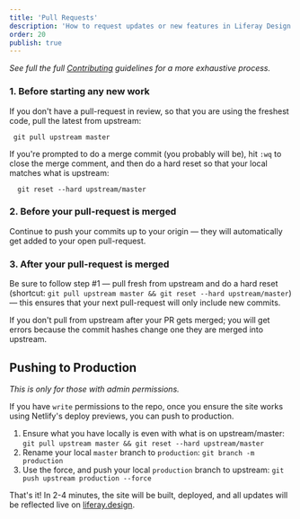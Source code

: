```yaml
---
title: 'Pull Requests'
description: 'How to request updates or new features in Liferay Design Handbook'
order: 20
publish: true
---
```


_See full the full [Contributing](https://github.com/liferay-design/liferay.design/blob/master/CONTRIBUTING.md#best-practices) guidelines for a more exhaustive process._

### 1. Before starting any new work

If you don't have a pull-request in review, so that you are using the freshest code, pull the latest from upstream:

```
 git pull upstream master
```

If you're prompted to do a merge commit (you probably will be), hit `:wq` to close the merge comment, and then do a hard reset so that your local matches what is upstream:

```
  git reset --hard upstream/master
```

### 2. Before your pull-request is merged

Continue to push your commits up to your origin — they will automatically get added to your open pull-request.

### 3. After your pull-request is merged

Be sure to follow step #1 — pull fresh from upstream and do a hard reset (shortcut: `git pull upstream master && git reset --hard upstream/master`) — this ensures that your next pull-request will only include new commits.

If you don't pull from upstream after your PR gets merged; you will get errors because the commit hashes change one they are merged into upstream.

## Pushing to Production

_This is only for those with admin permissions._

If you have `write` permissions to the repo, once you ensure the site works using Netlify's deploy previews, you can push to production.

1. Ensure what you have locally is even with what is on upstream/master: `git pull upstream master && git reset --hard upstream/master`
1. Rename your local `master` branch to `production`: `git branch -m production`
1. Use the force, and push your local `production` branch to upstream: `git push upstream production --force`

That's it! In 2-4 minutes, the site will be built, deployed, and all updates will be reflected live on [liferay.design](https://liferay.design).
